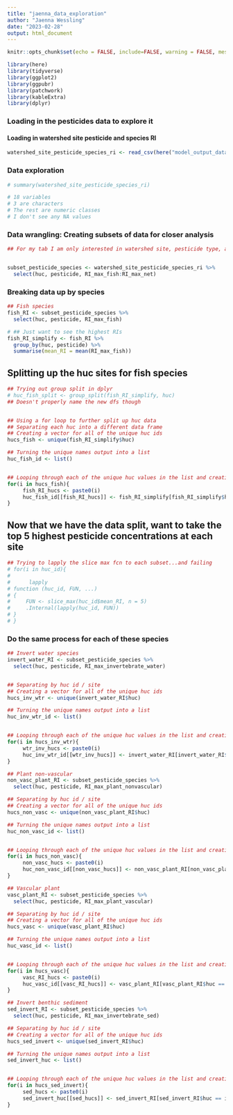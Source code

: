 ```yaml
---
title: "jaenna_data_exploration"
author: "Jaenna Wessling"
date: "2023-02-28"
output: html_document
---
```


```r
knitr::opts_chunk$set(echo = FALSE, include=FALSE, warning = FALSE, message = FALSE)

library(here)
library(tidyverse)
library(ggplot2)
library(ggpubr)
library(patchwork)
library(kableExtra)
library(dplyr)
```


### Loading in the pesticides data to explore it 


#### Loading in watershed site pesticide and species RI 
```r
watershed_site_pesticide_species_ri <- read_csv(here("model_output_data", "BDW_NearHUC12_2015_2019_Watershed_Site_Pesticide_RI.csv"))
```


### Data exploration
```r
# summary(watershed_site_pesticide_species_ri)

# 18 variables 
# 3 are characters 
# The rest are numeric classes
# I don't see any NA values 
```

### Data wrangling: Creating subsets of data for closer analysis 
```r
## For my tab I am only interested in watershed site, pesticide type, and all of the species columns 


subset_pesticide_species <- watershed_site_pesticide_species_ri %>% 
  select(huc, pesticide, RI_max_fish:RI_max_net)
```

### Breaking data up by species 
```r
## Fish species 
fish_RI <- subset_pesticide_species %>% 
  select(huc, pesticide, RI_max_fish) 

# ## Just want to see the highest RIs 
fish_RI_simplify <- fish_RI %>%
  group_by(huc, pesticide) %>%
  summarise(mean_RI = mean(RI_max_fish))
```


## Splitting up the huc sites for fish species 
```r
## Trying out group split in dplyr 
# huc_fish_split <- group_split(fish_RI_simplify, huc) 
## Doesn't properly name the new dfs though


## Using a for loop to further split up huc data 
## Separating each huc into a different data frame
## Creating a vector for all of the unique huc ids 
hucs_fish <- unique(fish_RI_simplify$huc)

## Turning the unique names output into a list
huc_fish_id <- list()


## Looping through each of the unique huc values in the list and creating corresponding named data frames
for(i in hucs_fish){
     fish_RI_hucs <- paste0(i)
     huc_fish_id[[fish_RI_hucs]] <- fish_RI_simplify[fish_RI_simplify$huc == i,]
}
```


## Now that we have the data split, want to take the top 5 highest pesticide concentrations at each site
```r
## Trying to lapply the slice max fcn to each subset...and failing
# for(i in huc_id){
# 
#      lapply
# function (huc_id, FUN, ...) 
# {
#     FUN <- slice_max(huc_id$mean_RI, n = 5)
#     .Internal(lapply(huc_id, FUN))
# }
# }
```



### Do the same process for each of these species 
```r
## Invert water species 
invert_water_RI <- subset_pesticide_species %>% 
  select(huc, pesticide, RI_max_invertebrate_water)


## Separating by huc id / site 
## Creating a vector for all of the unique huc ids 
hucs_inv_wtr <- unique(invert_water_RI$huc)

## Turning the unique names output into a list
huc_inv_wtr_id <- list()


## Looping through each of the unique huc values in the list and creating corresponding named data frames
for(i in hucs_inv_wtr){
     wtr_inv_hucs <- paste0(i)
     huc_inv_wtr_id[[wtr_inv_hucs]] <- invert_water_RI[invert_water_RI$huc == i,]
}
```

```r
## Plant non-vascular
non_vasc_plant_RI <- subset_pesticide_species %>% 
  select(huc, pesticide, RI_max_plant_nonvascular)

## Separating by huc id / site 
## Creating a vector for all of the unique huc ids 
hucs_non_vasc <- unique(non_vasc_plant_RI$huc)

## Turning the unique names output into a list
huc_non_vasc_id <- list()


## Looping through each of the unique huc values in the list and creating corresponding named data frames
for(i in hucs_non_vasc){
     non_vasc_hucs <- paste0(i)
     huc_non_vasc_id[[non_vasc_hucs]] <- non_vasc_plant_RI[non_vasc_plant_RI$huc == i,]
}
```

```r
## Vascular plant
vasc_plant_RI <- subset_pesticide_species %>% 
  select(huc, pesticide, RI_max_plant_vascular)

## Separating by huc id / site 
## Creating a vector for all of the unique huc ids 
hucs_vasc <- unique(vasc_plant_RI$huc)

## Turning the unique names output into a list
huc_vasc_id <- list()


## Looping through each of the unique huc values in the list and creating corresponding named data frames
for(i in hucs_vasc){
     vasc_RI_hucs <- paste0(i)
     huc_vasc_id[[vasc_RI_hucs]] <- vasc_plant_RI[vasc_plant_RI$huc == i,]
}
```

```r
## Invert benthic sediment 
sed_invert_RI <- subset_pesticide_species %>% 
  select(huc, pesticide, RI_max_invertebrate_sed)

## Separating by huc id / site 
## Creating a vector for all of the unique huc ids 
hucs_sed_invert <- unique(sed_invert_RI$huc)

## Turning the unique names output into a list
sed_invert_huc <- list()


## Looping through each of the unique huc values in the list and creating corresponding named data frames
for(i in hucs_sed_invert){
     sed_hucs <- paste0(i)
     sed_invert_huc[[sed_hucs]] <- sed_invert_RI[sed_invert_RI$huc == i,]
}
```

